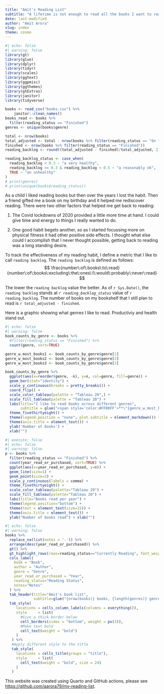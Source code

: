 ```yaml
---
title: "Amit's Reading List"
subtitle: "A lifetime is not enough to read all the books I want to read!" 
date: last-modified
author: "Amit Arora"
slug: index
theme: cosmo
---
```


```r
#| echo: false
#| warning: false
library(gt)
library(glue)
library(dplyr)
library(tidyr)
library(scales)
library(ggtext)
library(ggpmisc)
library(ggthemes)
library(gtExtras)
library(janitor)
library(tidyverse)

books <- read_csv("books.csv") %>%
    janitor::clean_names()
books_read <- books %>%
  filter(reading_status == "Finished")
genres <- unique(books$genre)

total <- nrow(books)
total_adjusted <- total - nrow(books %>% filter(reading_status == "On the bookshelf, but probably not gonna read" | reading_status == "Started but could not finish"))
finished <- nrow(books %>% filter(reading_status == "Finished"))
reading_backlog <- round((total_adjusted - finished)/total_adjusted, 2)

reading_backlog_status <- case_when(
  reading_backlog < 0.3 ~ "a very healthy",
  reading_backlog >= 0.3 & reading_backlog < 0.5 ~ "a reasonably ok",
  TRUE ~ "an unhealthy"
)
# print(genres)
# print(unique(books$reading_status))
```
As a child I liked reading books but then over the years I lost the habit. Then a friend gifted me a book on my birthday and it helped me rediscover reading. There were two other factors that helped me get back to reading:

1. The Covid lockdowns of 2020 provided a little more time at hand. I could give time and energy to things I really wanted to do.

1. One good  habit begets another, so as I started focussing more on physical fitness it had other positive side effects. I thought what else could I accomplish that I never thought possible, getting back to reading was a long standing desire.

To track the effectiveness of my reading habit, I define a metric that I like to call `reading backlog`. The `reading backlog` is defined as follows:
$$
\frac{number\:of\:books\:to\:read}{number\:of\:books\:excluding\:the\:ones\:I\:would\:probably\:never\:read}
$$

The lower the `reading backlog` value the better. As of `r Sys.Date()`, the `reading backlog` stands at _`r reading_backlog_status`_ value of `r reading_backlog`. The number of books on my bookshelf that I still plan to read is `r total_adjusted - finished`.

Here is a graphic showing what genres I like to read. Productiviy and health stand out.

```r
#| echo: false
#| warning: false
book_counts_by_genre <- books %>%
  #filter(reading_status == "Finished") %>%
  count(genre, sort=TRUE)

genre_w_most_books1 <- book_counts_by_genre$genre[1]
genre_w_most_books2 <- book_counts_by_genre$genre[2]
genre_w_most_books3 <- book_counts_by_genre$genre[3]

book_counts_by_genre %>%
  ggplot(aes(x=reorder(genre, -n), y=n, col=genre, fill=genre)) + 
  geom_bar(stat="identity") + 
  scale_y_continuous(breaks = pretty_breaks()) + 
  coord_flip() +
  scale_color_tableau(palette = "Tableau 20",) + 
  scale_fill_tableau(palette = "Tableau 20") +
  labs(title="I like to read books across different genres",
       subtitle = glue("<span style='color:#FF00FF'>**\"{genre_w_most_books1}\", \"{genre_w_most_books2}\" and \"{genre_w_most_books3}\"**</span> are the genres I like the most!")) +
  theme_fivethirtyeight() +
  theme(legend.position = "none", plot.subtitle = element_markdown()) +
  theme(axis.title = element_text()) +
  ylab('Number of books') +
  xlab("")
```

```r
#| execute: false
#| echo: false
#| warning: false
p <- books %>%
  filter(reading_status == "Finished") %>%
  count(year_read_or_purchased, sort=TRUE) %>%
  ggplot(aes(x=year_read_or_purchased, y=n)) +
  geom_line(size=1) + 
  geom_point(size=2) +
  scale_y_continuous(labels = comma) +
  theme_fivethirtyeight() +
  scale_color_tableau(palette="Tableau 20") +
  scale_fill_tableau(palette="Tableau 20") +
  labs(title="Books read per year") +
  theme(legend.position="bottom") +
  theme(text = element_text(size=15)) +
  theme(axis.title = element_text()) +
  ylab("Number of books read") + xlab("")
```
```r
#| echo: false
#| warning: false
books %>%
  replace_na(list(notes = '-')) %>%
  arrange(desc(year_read_or_purchased)) %>%
  gt() %>%
  gt_highlight_rows(rows=reading_status=="Currently Reading", font_weight = "normal") %>%
  cols_label(
    book = "Book",
    author = "Author",
    genre = "Genre",
    year_read_or_purchased = "Year",
    reading_status="Reading Status",
    notes="Notes"
  ) %>%
  tab_header(title="Amit's book list",
             subtitle=glue("{nrow(books)} books, {length(genres)} genres, {max(books$year_read_or_purchased)-min(books$year_read_or_purchased)} years")) %>%
  tab_style(
     locations = cells_column_labels(columns = everything()),
     style     = list(
       #Give a thick border below
       cell_borders(sides = "bottom", weight = px(3)),
       #Make text bold
       cell_text(weight = "bold")
     )
   ) %>% 
   #Apply different style to the title
   tab_style(
     locations = cells_title(groups = "title"),
     style     = list(
       cell_text(weight = "bold", size = 24)
     )
   )
```

:::{.callout-note}
This website was created using Quarto and GitHub actions, please see [https://github.com/aarora79/my-reading-list](https://github.com/aarora79/my-reading-list).
:::
